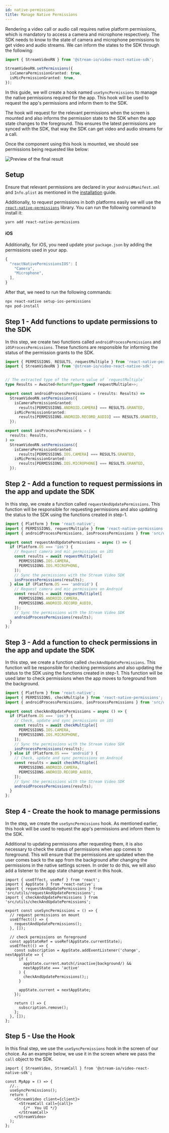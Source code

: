 ```yaml
---
id: native-permissions
title: Manage Native Permissions
---
```


Rendering a video call or audio call requires native platform permissions, which is mandatory to access a camera and microphone respectively. The SDK needs to know to the state of camera and microphone permissions to get video and audio streams. We can inform the states to the SDK through the following:

```ts
import { StreamVideoRN } from '@stream-io/video-react-native-sdk';

StreamVideoRN.setPermissions({
  isCameraPermissionGranted: true,
  isMicPermissionGranted: true,
});
```

In this guide, we will create a hook named `useSyncPermissions` to manage the native permissions required for the app. This hook will be used to request the app's permissions and inform them to the SDK.

The hook will request for the relevant permissions when the screen is mounted and also informs the permission state to the SDK when the app state changes to the foreground. This ensures the latest permissions are synced with the SDK, that way the SDK can get video and audio streams for a call.

Once the component using this hook is mounted, we should see permissions being requested like below:

![Preview of the final result](../assets/03-core/08-native-permissions/permissions.png)

## Setup

Ensure that relevant permissions are declared in your `AndroidManifest.xml` and `Info.plist` as mentioned in the [installation](../setup/installation/) guide. 

Additionally, to request permissions in both platforms easily we will use the [`react-native-permissions`](https://github.com/zoontek/react-native-permissions) library. You can run the following command to install it:

```bash title=Terminal
yarn add react-native-permissions
```

#### iOS

Additionally, for iOS, you need update your `package.json` by adding the permissions used in your app.

```js title=package.json
{
  "reactNativePermissionsIOS": [
    "Camera",
    "Microphone",
  ],
}
```

After that, we need to run the following commands:

```bash title=Terminal
npx react-native setup-ios-permissions
npx pod-install
```

## Step 1 - Add functions to update permissions to the SDK

In this step, we create two functions called `androidProcessPermissions` and `iOSProcessPermissions`. These functions are responsible for informing the status of the permission grants to the SDK. 

```ts title=src/utils/updatePermissions.ts
import { PERMISSIONS, RESULTS, requestMultiple } from 'react-native-permissions';
import { StreamVideoRN } from '@stream-io/video-react-native-sdk';


// The extracted type of the return value of `requestMultiple`
type Results = Awaited<ReturnType<typeof requestMultiple>>;

export const androidProcessPermissions = (results: Results) =>
  StreamVideoRN.setPermissions({
    isCameraPermissionGranted:
      results[PERMISSIONS.ANDROID.CAMERA] === RESULTS.GRANTED,
    isMicPermissionGranted:
      results[PERMISSIONS.ANDROID.RECORD_AUDIO] === RESULTS.GRANTED,
  });

export const iosProcessPermissions = (
  results: Results,
) =>
  StreamVideoRN.setPermissions({
    isCameraPermissionGranted:
      results[PERMISSIONS.IOS.CAMERA] === RESULTS.GRANTED,
    isMicPermissionGranted:
      results[PERMISSIONS.IOS.MICROPHONE] === RESULTS.GRANTED,
  });
```

## Step 2 - Add a function to request permissions in the app and update the SDK

In this step, we create a function called `requestAndUpdatePermissions`. This function will be responsible for requesting permissions and also updating the status to the SDK using the functions created in step-1.

```ts title=src/utils/requestAndUpdatePermissions.ts
import { Platform } from 'react-native';
import { PERMISSIONS, requestMultiple } from 'react-native-permissions';
import { androidProcessPermissions, iosProcessPermissions } from 'src/utils/updatePermissions';

export const requestAndUpdatePermissions = async () => {
  if (Platform.OS === 'ios') {
    // Request camera and mic permissions on iOS
    const results = await requestMultiple([
      PERMISSIONS.IOS.CAMERA,
      PERMISSIONS.IOS.MICROPHONE,
    ]);
    // Sync the permissions with the Stream Video SDK
    iosProcessPermissions(results);
  } else if (Platform.OS === 'android') {
    // Request camera and mic permissions on Android
    const results = await requestMultiple([
      PERMISSIONS.ANDROID.CAMERA,
      PERMISSIONS.ANDROID.RECORD_AUDIO,
    ]);
    // Sync the permissions with the Stream Video SDK
    androidProcessPermissions(results);
  }
};
```

## Step 3 - Add a function to check permissions in the app and update the SDK

In this step, we create a function called `checkAndUpdatePermissions`. This function will be responsible for checking permissions and also updating the status to the SDK using the functions created in step-1. This function will be used later to check permissions when the app moves to foreground from the background.

```ts title=src/utils/checkAndUpdatePermissions.ts
import { Platform } from 'react-native';
import { PERMISSIONS, checkMultiple } from 'react-native-permissions';
import { androidProcessPermissions, iosProcessPermissions } from 'src/utils/updatePermissions';

export const checkAndUpdatePermissions = async () => {
  if (Platform.OS === 'ios') {
    // Check, update and sync permissions on iOS
    const results = await checkMultiple([
      PERMISSIONS.IOS.CAMERA,
      PERMISSIONS.IOS.MICROPHONE,
    ]);
    // Sync the permissions with the Stream Video SDK
    iosProcessPermissions(results);
  } else if (Platform.OS === 'android') {
    // Check, update and sync permissions on Android
    const results = await checkMultiple([
      PERMISSIONS.ANDROID.CAMERA,
      PERMISSIONS.ANDROID.RECORD_AUDIO,
    ]);
    // Sync the permissions with the Stream Video SDK
    androidProcessPermissions(results);
  }
};
```

## Step 4 - Create the hook to manage permissions

In the step, we create the `useSyncPermissions` hook. As mentioned earlier, this hook will be used to request the app's permissions and inform them to the SDK. 

Additional to updating permissions after requesting them, it is also necessary to check the status of permissions when app comes to foreground. This will ensure that the permissions are updated when the user comes back to the app from the background after changing the permissions in the native settings screen. In order to do this, we will also add a listener to the app state change event in this hook.

```tsx
import { useEffect, useRef } from 'react';
import { AppState } from 'react-native';
import { requestAndUpdatePermissions } from 'src/utils/requestAndUpdatePermissions';
import { checkAndUpdatePermissions } from 'src/utils/checkAndUpdatePermissions';

export const useSyncPermissions = () => {
  // request permissions on mount
  useEffect(() => {
    requestAndUpdatePermissions();
  }, []);

  // check permissions on foreground
  const appStateRef = useRef(AppState.currentState);
  useEffect(() => {
    const subscription = AppState.addEventListener('change', nextAppState => {
      if (
        appState.current.match(/inactive|background/) &&
        nextAppState === 'active'
      ) {
        checkAndUpdatePermissions();;
      }

      appState.current = nextAppState;
    });

    return () => {
      subscription.remove();
    };
  }, []);
};
```

## Step 5 - Use the Hook

In this final step, we use the `useSyncPermissions` hook in the screen of our choice. As an example below, we use it in the screen where we pass the `call` object to the SDK.

```tsx
import { StreamVideo, StreamCall } from '@stream-io/video-react-native-sdk';

const MyApp = () => {
  //..
  useSyncPermissions();
  return (
    <StreamVideo client={client}>
      <StreamCall call={call}>
        {/*  You UI */}
      </StreamCall>
    </StreamVideo>
  );
};
```